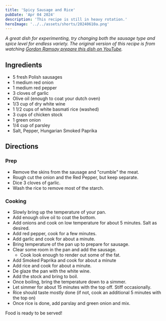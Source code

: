 ```yaml
---
title: 'Spicy Sausage and Rice'
pubDate: 'Apr 04 2024'
description: 'This recipe is still in heavy rotation.'
heroImage: '../../assets/shorts/20240610a.png'
---
```




_A great dish for experimenting, try changing both the sausage type and spice level for endless variety. The original version of this recipe is from watching [Gordon Ramsay prepare this dish on YouTube](https://www.youtube.com/watch?v=FP6E3JtmsCE)._

## Ingredients

- 5 fresh Polish sausages
- 1 medium red onion
- 1 medium red pepper
- 3 cloves of garlic
- Olive oil (enough to coat your dutch oven)
- 1/3 cup of dry white wine
- 1 1/2 cups of white basmati rice (washed)
- 3 cups of chicken stock
- 1 green onion
- 1/4 cup of parsley
- Salt, Pepper, Hungarian Smoked Paprika

## Directions

### Prep

- Remove the skins from the sausage and "crumble" the meat.
- Rough cut the onion and the Red Pepper, but keep separate.
- Dice 3 cloves of garlic.
- Wash the rice to remove most of the starch.

### Cooking

- Slowly bring up the temperature of your pan.
- Add enough olive oil to coat the bottom.
- Add onions and cook on low temperature for about 5 minutes. Salt as desired.
- Add red pepper, cook for a few minutes.
- Add garlic and cook for about a minute.
- Bring temperature of the pan up to prepare for sausage.
- Clear some room in the pan and add the sausage.
  - Cook look enough to render out some of the fat.
- Add Smoked Paprika and cook for about a minute
- Add rice and cook for about a minute.
- De glaze the pan with the white wine.
- Add the stock and bring to boil.
- Once boiling, bring the temperature down to a simmer.
- Let simmer for about 15 minutes with the top off. Stiff occasionally.
- Rice should taste mostly done (if not, cook an additional 5 minutes with the top on)
- Once rice is done, add parslay and green onion and mix.

Food is ready to be served!
